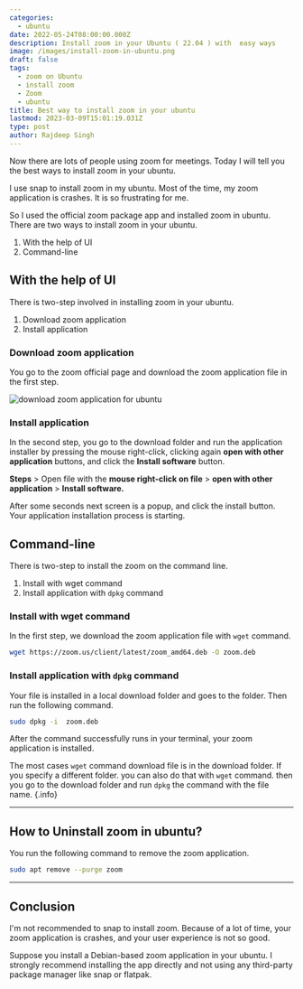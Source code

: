 ```yaml
---
categories:
  - ubuntu
date: 2022-05-24T08:00:00.000Z
description: Install zoom in your Ubuntu ( 22.04 ) with  easy ways
image: /images/install-zoom-in-ubuntu.png
draft: false
tags:
  - zoom on Ubuntu
  - install zoom
  - Zoom
  - ubuntu
title: Best way to install zoom in your ubuntu
lastmod: 2023-03-09T15:01:19.031Z
type: post
author: Rajdeep Singh
---
```


Now there are lots of people using zoom for meetings. Today I will tell you the best ways to install zoom in your ubuntu.

I use snap to install zoom in my ubuntu. Most of the time, my zoom application is crashes. It is so frustrating for me.

So I used the official zoom package app and installed zoom in ubuntu. There are two ways to install zoom in your ubuntu.

1. With the help of UI
2. Command-line

## With the help of UI

There is two-step involved in installing zoom in your ubuntu.

1. Download zoom application
2. Install application

### Download zoom application

You go to the zoom official page and download the zoom application file in the first step.

![download zoom application  for ubuntu](/images/zoomdownload.png "Download Zoom")

### Install application

In the second step, you go to the download folder and run the application installer by pressing the mouse right-click, clicking again **open with other application** buttons, and click the **Install software** button.

**Steps** > Open file with the **mouse right-click on file** > **open with other application** > **Install software.**

After some seconds next screen is a popup, and click the install button. Your application installation process is starting.

## Command-line

There is two-step to install the zoom on the command line.

1. Install with wget command
2. Install application with `dpkg` command

### Install with wget command

In the first step, we download the zoom application file with `wget` command.

```bash
wget https://zoom.us/client/latest/zoom_amd64.deb -O zoom.deb
```

### Install application with `dpkg` command

Your file is installed in a local download folder and goes to the folder. Then run the following command.

```bash
sudo dpkg -i  zoom.deb
```

After the command successfully runs in your terminal, your zoom application is installed.

The most cases `wget` command download file is in the download folder. If you specify a different folder. you can also do that with `wget` command. then you go to the download folder and run `dpkg` the command with the file name. {.info}

---

## How to Uninstall zoom in ubuntu?

You run the following command to remove the zoom application.

```bash
sudo apt remove --purge zoom
```

---

## Conclusion

I'm not recommended to snap to install zoom. Because of a lot of time, your zoom application is crashes, and your user experience is not so good.

Suppose you install a Debian-based zoom application in your ubuntu. I strongly recommend installing the app directly and not using any third-party package manager like snap or flatpak.
